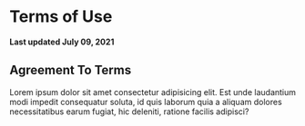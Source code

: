 

# Terms of Use

**Last updated July 09, 2021**

## Agreement To Terms

Lorem ipsum dolor sit amet consectetur adipisicing elit. Est unde laudantium modi impedit consequatur soluta, id quis laborum quia a aliquam dolores necessitatibus earum fugiat, hic deleniti, ratione facilis adipisci?
